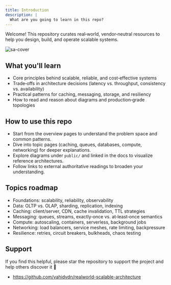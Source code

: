 ```yaml
---
title: Introduction
description: |
  What are you going to learn in this repo?
---
```


Welcome! This repository curates real‑world, vendor‑neutral resources to help you design, build, and operate scalable systems.

![sa-cover](../../public/sa-cover.jpg)

## What you'll learn

- Core principles behind scalable, reliable, and cost‑effective systems
- Trade‑offs in architecture decisions (latency vs. throughput, consistency vs. availability)
- Practical patterns for caching, messaging, storage, and resiliency
- How to read and reason about diagrams and production‑grade topologies

## How to use this repo

- Start from the overview pages to understand the problem space and common patterns.
- Dive into topic pages (caching, queues, databases, compute, networking) for deeper explanations.
- Explore diagrams under `public/` and linked in the docs to visualize reference architectures.
- Follow links to external authoritative readings to broaden your understanding.

## Topics roadmap

- Foundations: scalability, reliability, observability
- Data: OLTP vs. OLAP, sharding, replication, indexing
- Caching: client/server, CDN, cache invalidation, TTL strategies
- Messaging: queues, streams, exactly‑once vs. at‑least‑once semantics
- Compute: autoscaling, containers, serverless, background jobs
- Networking: load balancers, service meshes, rate limiting, backpressure
- Resilience: retries, circuit breakers, bulkheads, chaos testing

## Support

If you find this helpful, please star the repository to support the project and help others discover it 🌟

- https://github.com/vahidvdn/realworld-scalable-architecture

